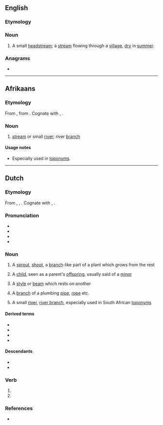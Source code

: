 ==English==

===Etymology===
{{bor|en|af|spruit}}

===Noun===
{{en-noun}}

# {{lb|en|South Africa}} A small [[headstream]]; a [[stream]] flowing through a [[village]], [[dry]] in [[summer]].

===Anagrams===
* {{anagrams|en|a=iprstu|purist|stir up|tripus|uprist|upstir}}

----

==Afrikaans==

===Etymology===
From {{inh|af|nl|spruit}}, from {{inh|af|dum|sprute}}. Cognate with {{cog|en|sprite}}, {{m|en|sprout}}.

===Noun===
{{af-noun|spruite|spruitjie}}

# {{lb|af|geography}} [[stream]] or small [[river]]; river [[branch]]

====Usage notes====
* Especially used in [[toponym]]s.

----

==Dutch==

===Etymology===
From {{inh|nl|dum|sprute}}, {{m|dum|spruut}}, {{m|dum|spruyte}}. Cognate with {{cog|en|sprite}}, {{m|en|sprout}}. {{etystub|nl}}

===Pronunciation===
* {{IPA|nl|/sprœy̯t/}}
* {{audio|nl|Nl-spruit.ogg|Audio}}
* {{hyphenation|nl|spruit}}
* {{rhyme|nl|œy̯t}}

===Noun===
{{nl-noun|f|-en|spruitje}}

# {{lb|nl|botany}} A [[sprout]], [[shoot]], a [[branch]]-like part of a plant which grows from the rest
# A [[child]], seen as a parent's [[offspring]], usually said of a [[minor]]
# {{lb|nl|construction}} A [[style]] or [[beam]] which rests on another
# A [[branch]] of a plumbing [[pipe]], [[rope]] etc.
# {{lb|nl|geography}} A small [[river]], [[river branch]], especially used in South African [[toponym]]s

====Derived terms====
* {{l|nl|bladspruit}}
* {{l|nl|spruitje||Brussels sprout}}
* {{l|nl|spruitkool}}
* {{l|nl|spruitzwam}}

====Descendants====
* {{desc|af|spruit}}
* {{desc|srn|sproiti|bor=1}}

===Verb===
{{head|nl|verb form}}

# {{nl-verb form of|p=123|n=sg|t=pres|m=ind|spruiten}}
# {{nl-verb form of|m=imp|spruiten}}

===References===
* {{R:Koenen}}